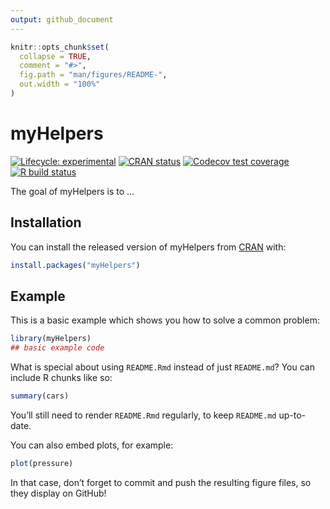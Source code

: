 ```yaml
---
output: github_document
---
```


<!-- README.md is generated from README.Rmd. Please edit that file -->

```r
knitr::opts_chunk$set(
  collapse = TRUE,
  comment = "#>",
  fig.path = "man/figures/README-",
  out.width = "100%"
)
```

# myHelpers

<!-- badges: start -->
[![Lifecycle: experimental](https://img.shields.io/badge/lifecycle-experimental-orange.svg)](https://www.tidyverse.org/lifecycle/#experimental)
[![CRAN status](https://www.r-pkg.org/badges/version/myHelpers)](https://CRAN.R-project.org/package=myHelpers)
[![Codecov test coverage](https://codecov.io/gh/peterjuv/myHelpers/branch/master/graph/badge.svg)](https://codecov.io/gh/peterjuv/myHelpers?branch=master)
[![R build status](https://github.com/peterjuv/myHelpers/workflows/R-CMD-check/badge.svg)](https://github.com/peterjuv/myHelpers/actions)
<!-- badges: end -->

The goal of myHelpers is to ...

## Installation

You can install the released version of myHelpers from [CRAN](https://CRAN.R-project.org) with:

``` r
install.packages("myHelpers")
```

## Example

This is a basic example which shows you how to solve a common problem:

```r
library(myHelpers)
## basic example code
```

What is special about using `README.Rmd` instead of just `README.md`? You can include R chunks like so:

```r
summary(cars)
```

You'll still need to render `README.Rmd` regularly, to keep `README.md` up-to-date.

You can also embed plots, for example:

```r
plot(pressure)
```

In that case, don't forget to commit and push the resulting figure files, so they display on GitHub!
